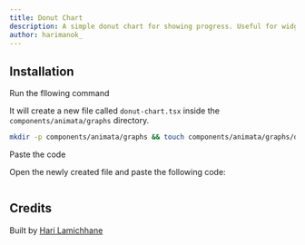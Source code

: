 ```yaml
---
title: Donut Chart
description: A simple donut chart for showing progress. Useful for widget and bento grids.
author: harimanok_
---
```


<ComponentPreview name="graphs-donut-chart--docs" />

## Installation

<Steps>
<Step>Run the fllowing command</Step>

It will create a new file called `donut-chart.tsx` inside the `components/animata/graphs` directory.

```bash
mkdir -p components/animata/graphs && touch components/animata/graphs/donut-chart.tsx
```

<Step>Paste the code</Step>

Open the newly created file and paste the following code:

```jsx file=<rootDir>/animata/graphs/donut-chart.tsx

```

</Steps>

## Credits

Built by [Hari Lamichhane](https://github.com/hari)
